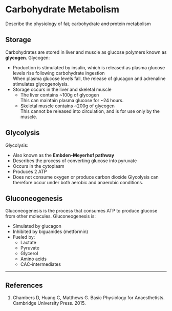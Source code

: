 # Carbohydrate Metabolism

:::CICM
Describe the physiology of ~~fat,~~ carbohydrate ~~and protein~~ metabolism
:::

## Storage

Carbohydrates are stored in liver and muscle as glucose polymers known as **glycogen**. Glycogen:

* Production is stimulated by insulin, which is released as plasma glucose levels rise following carbohydrate ingestion\
When plasma glucose levels fall, the release of glucagon and adrenaline stimulates glycogenolysis.
* Storage occurs in the liver and skeletal muscle
    * The liver contains ~100g of glycogen\
    This can maintain plasma glucose for ~24 hours.
    * Skeletal muscle contains ~200g of glycogen\
    This cannot be released into circulation, and is for use only by the muscle.



## Glycolysis

Glycolysis:

* Also known as the **Embden-Meyerhof pathway**
* Describes the process of converting glucose into pyruvate\
* Occurs in the cytoplasm
* Produces 2 ATP\
* Does not consume oxygen or produce carbon dioxide
Glycolysis can therefore occur under both aerobic and anaerobic conditions.


## Gluconeogenesis

Gluconeogenesis is the process that consumes ATP to produce glucose from other molecules. Gluconeogenesis is:

* Simulated by glucagon
* Inhibited by biguanides (metformin)
* Fueled by:
    * Lactate
    * Pyruvate
    * Glycerol
    * Amino acids
    * CAC-intermediates

---

## References

1. Chambers D, Huang C, Matthews G. Basic Physiology for Anaesthetists. Cambridge University Press. 2015.
